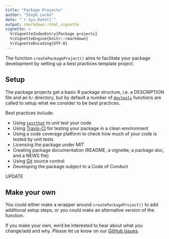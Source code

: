 ```yaml
---
title: "Package Projects"
author: "Steph Locke"
date: "`r Sys.Date()`"
output: rmarkdown::html_vignette
vignette: >
  %\VignetteIndexEntry{Package projects}
  %\VignetteEngine{knitr::rmarkdown}
  %\VignetteEncoding{UTF-8}
---
```


The function `createPackageProject()` aims to facilitate your package development by setting up a best practices template project.

## Setup
The package projects get a basic R package structure, i.e. a DESCRIPTION file and an `R/` directory, but by default a number of [`devtools`](https://www.rstudio.com/products/rpackages/devtools/) functions are called to setup what we consider to be best practices.

Best practices include:

- Using [`testthat`](http://r-pkgs.had.co.nz/tests.html) to unit test your code
- Using [Travis-CI](https://travis-ci.org/) for testing your package in a clean environment
- Using a code coverage platform to check how much of your code is tested by unit tests
- Licensing the package under MIT 
- Creating package documentation (README, a vignette, a package doc, and a NEWS file)
- Using [Git](https://git-scm.com/) source control
- Developing the package subject to a Code of Conduct 


UPDATE

## Make your own
You could either make a wrapper around `createPackageProject()` to add additional setup steps, or you could make an alternative version of the function.

If you make your own, we'd be interested to hear about what you change/add and why. Please let us know on our [GitHub Issues](https://github.com/lockedata/pRojects/issues).
